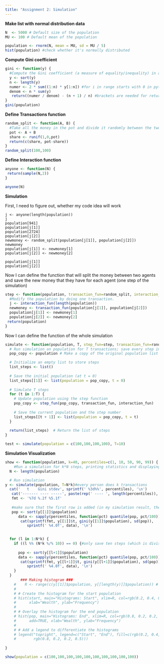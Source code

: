 ```yaml
---
title: "Assignment 2: Simulation"
---
```


**Make list with normal distribution data**

```r
N  <- 5000 # Default size of the population
MU <- 100 # Default mean of the population

population <- rnorm(N, mean = MU, sd = MU / 5)
hist(population) #check whether it's normally distributed
```

**Compute Gini coefficient**

```r
gini <- function(y) {
  #Compute the Gini coefficient (a measure of equality/inequality) in a population, y
  y <- sort(y)
  n <- length(y)
  numer <- 2 * sum((1:n) * y[1:n]) #for i in range starts with 0 in python, indexing also with 0
  denom <- n * sum(y)
   return((numer / denom) - (n + 1) / n) #brackets are needed for return fun in R
}
gini(population)
```

**Define Transactions function**

```r
random_split <- function(A, B) {
  #Take all the money in the pot and divide it randomly between the two actors
  pot <- A + B
  share <- runif(1,0,pot)
  return(c(share, pot-share))
}
random_split(100,100)
```

**Define Interaction function**

```r
anyone <- function(N) {
 return(sample(N,2))
}

anyone(N)

```

**Simulation**

First, I need to figure out, whether my code idea will work

```eval

j <- anyone(length(population))
j
population[941]
population[j[1]]
population[2724]
population[j[2]]
newmoney <- random_split(population[j[1]], population[j[2]]) 
newmoney
population[j[1]] <- newmoney[1]
population[j[2]] <- newmoney[2]

population[j[1]]
population[j[2]]
```

Now I can define the function that will split the money between two agents and save the new money that they have for each agent (one step of the simulation)

```r
step <- function(population, transaction_fun=random_split, interaction_fun=anyone) {
  #Modify the population by doing one transaction.
  j <- interaction_fun(length(population))
  newmoney <- transaction_fun(population[j[1]], population[j[2]]) 
  population[j[1]] <- newmoney[1]
  population[j[2]] <- newmoney[2]
 return(population)
}
```

Now I can define the function of the whole simulation

```r
simulate <- function(population, T, step_fun=step, transaction_fun=random_split, interaction_fun=anyone) {
  # Run simulation on population for T transactions; save every step in a list
  pop_copy <- population # Make a copy of the original population list to avoid altering it

  # Initialize an empty list to store steps
  list_steps <- list()
  
  # Save the initial population (at t = 0)
  list_steps[[1]] <- list(population = pop_copy, t = 0)
  
  # Simulate T steps
  for (t in 1:T) {
    # Update population using the step function
    pop_copy <- step_fun(pop_copy, transaction_fun, interaction_fun)
    
    # Save the current population and the step number
    list_steps[[t + 1]] <- list(population = pop_copy, t = t)
  }
  
  return(list_steps)  # Return the list of steps
}

test <- simulate(population = c(100,100,100,100), T=10)
```

**Simulation Visualization**

```r

  
show <- function(population, k=40, percentiles=c(1, 10, 50, 90, 99)) {
    #Run a simulation for k*N steps, printing statistics and displaying a plot and histogram
  N <- length(population)

  # Run simulation
y <- simulate(population, T=N*k)#every person does k transactions
  cat('   t    Gini stdev', sprintf(' %3d%%', percentiles), '\n')
   cat('------- ---- -----', paste(rep(' ---- ', length(percentiles)), collapse = ''), '\n')
   fmt <- '%7d %.2f %5.1f'
   
   #make sure that the first row is added (in my simulation result, the first row has the 0 step)
   pop <- sort(y[[1]]$population)
      data <- sapply(percentiles, function(pct) quantile(pop, pct/100))
       cat(sprintf(fmt, y[[1]]$t, gini(y[[1]]$population), sd(pop)), 
          sprintf(' %4.0f', data), '\n')
   

  for (l in 1:N*k) {
    if ((l %% (N*k %/% 10)) == 0) {#only save ten steps (which is divisable in ten steps)
      
      pop <- sort(y[[l+1]]$population)
      data <- sapply(percentiles, function(pct) quantile(pop, pct/100))
       cat(sprintf(fmt, y[[l+1]]$t, gini(y[[l+1]]$population), sd(pop)), 
          sprintf(' %4.0f', data), '\n')
    }
  }
       ### Making histogram ###
    #    R <- range(c(y[[1]]$population, y[[length(y)]]$population)) # Combines 'start' and 'pop' and computes the range
    # 
    # # Create the histogram for the start population
    # hist(start, main="Histograms: Start", xlim=R, col=rgb(0.2, 0.4, 0.6, 0.7), 
    #      xlab="Wealth", ylab="Frequency")
    # 
    # # Overlay the histogram for the end population
    # hist(pop, main="Histograms: End", xlim=R, col=rgb(0.8, 0.2, 0.2, 0.5), 
    #      add=TRUE, xlab="Wealth", ylab="Frequency")
    # 
    # # Add a legend to differentiate the histograms
    # legend("topright", legend=c("Start", "End"), fill=c(rgb(0.2, 0.4, 0.6, 0.7), 
    #        rgb(0.8, 0.2, 0.2, 0.5)))
  
} 

show(population = c(100,100,100,100,100,100,100,100,100,100))
```
